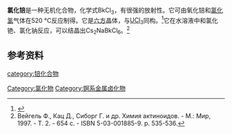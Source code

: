 {{chembox
| Watchedfields = 
| verifiedrevid = 
| ImageFile= UCl3 without caption.png
| ImageFile2 = Berkelium(III)_chloride.png
|   ImageName = 
| OtherNames = 三氯化锫
| IUPACName = 氯化锫(III)<br />Berkelium(III) chloride
| Section1 = {{Chembox Identifiers
|   ChemSpiderID_Ref = 
| ChemSpiderID = 
| InChI = 1/3ClH.Bk/h3*1H;/q;;;+3/p-3
| InChIKey = 
| SMILES = Cl[Bk](Cl)Cl
| StdInChI_Ref = 
| StdInChI = 1S/3ClH.Bk/h3*1H;/q;;;+3/p-3
| StdInChIKey_Ref = 
| StdInChIKey = ICA
| CASNo = 13536-46-4
| CASNo_Ref = {{cascite|correct|CAS}}
| CASNo_Comment = 无水
| CASNo2 = 30981-34-1
| CASNo2_Ref = {{cascite|correct|CAS}}
| CASNo2_Comment = 六水
| PubChem = 
  }}
| Section2 = {{Chembox Properties
|   Formula = BkCl<sub>3</sub>
|   MolarMass = 
|   Appearance = 绿色固体(无水)<br />黄绿色固体(六水)<ref name=wj>《无机化学丛书》.第十卷 锕系 锕系后元素. 张青莲 等. 科学出版社. 12.1.3 锫的化合物. P<sub>249</sub>. ISBN 978-7-03-030572-5</ref>
|   Density = 6.06 g/cm<sup>3</sup>(无水)
|   Solubility = 
|   SolubleOther = 
|   MeltingPt = 
|   BoilingPt = 
  }}
| Section3 = {{Chembox Structure
|   Coordination = 
|   CrystalStruct = [[六方晶系|六方晶系]](无水)<br />[[单斜晶系|单斜晶系]](六水)
|   SpaceGroup = ''Ｐ''6<sub>3</sub>/''m''(无水)<br />''Ｐ''2/''n''(六水)
  }}
| Section7 = {{Chembox Hazards
|   EUIndex = 未列出
  }}
| Section8 = {{Chembox Related
| OtherAnions = [[氟化锫|氟化锫]]<br />[[溴化锫|溴化锫]]<br />[[碘化锫|碘化锫]]
| OtherCations = 
| OtherFunctn = 
| Function = 
| OtherCpds = [[三氧化二锫|三氧化二锫]]<br />[[二氧化锫|二氧化锫]]}}
}}
'''氯化锫'''是一种无机化合物，化学式BkCl<sub>3</sub>，有很强的放射性。它可由氧化锫和[[氯化氢|氯化氢]]气体在520 °C反应制得。它是[[六方晶系|六方]]晶体，与[[三氯化铀|UCl<sub>3</sub>]]同构。<ref>{{cite journal|journal=Journal of Inorganic and Nuclear Chemistry|volume=30|issue=3|language=en|date=1968-05|pages=823–828|doi=10.1016/0022-1902(68)80443-9|url=https://linkinghub.elsevier.com/retrieve/pii/0022190268804439|title=Crystal structures and lattice parameters of the compounds of berkelium—II|accessdate=2020-11-21|author=J.R. Peterson, B.B. Cunningham|archive-date=2020-11-13|archive-url=https://web.archive.org/web/20201113065357/https://linkinghub.elsevier.com/retrieve/pii/0022190268804439|dead-url=no}}</ref>它在水溶液中和氯化铯、氯化钠反应，可以结晶出Cs<sub>2</sub>NaBkCl<sub>6</sub>。<ref>Вейгель Ф., Кац Д., Сиборг Г. и др. Химия актиноидов. - М.: Мир, 1997. - Т. 2. - 654 с. - ISBN 5-03-001885-9. p. 535-536.</ref>

==参考资料==
{{reflist}}

{{氯化物}}
[[category:锫化合物|category:锫化合物]]
[[Category:氯化物|Category:氯化物]]
[[Category:锕系金属卤化物|Category:锕系金属卤化物]]
{{Inorganic-compound-stub}}